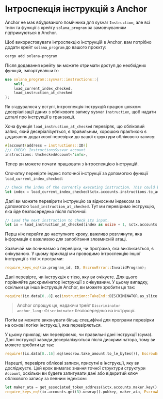 
# Інтроспекція інструкцій з Anchor

Anchor не має вбудованого помічника для sysvar `Instruction`, але всі типи та функції з крейту `solana_program` за замовчуванням підтримуються в Anchor.

Щоб використовувати інтроспекцію інструкцій в Anchor, вам потрібно додати крейт `solana_program` до вашого проєкту:

```sh
cargo add solana-program
```

Після додавання крейту ви можете отримати доступ до необхідних функцій, імпортувавши їх:

```rust
use solana_program::sysvar::instructions::{
    self,
    load_current_index_checked, 
    load_instruction_at_checked
}; 
```

<ArticleSection name="Як використовувати інтроспекцію" id="how-to-use-introspection" level="h2" />

Як згадувалося у вступі, інтроспекція інструкцій працює шляхом десеріалізації даних з облікового запису sysvar `Instruction`, щоб надати деталі про інструкції в транзакції.

Хоча функція `load_instruction_at_checked` перевіряє, що обліковий запис, який десеріалізується, є правильним, хорошою практикою є додавання додаткової перевірки до вашої структури облікового запису:

```rust
#[account(address = instructions::ID)]
/// CHECK: InstructionsSysvar account
instructions: UncheckedAccount<'info>,
```

Тепер ви можете почати працювати з інтроспекцією інструкцій.

Спочатку перевірте індекс поточної інструкції за допомогою функції `load_current_index_checked`:

```rust
// Check the index of the currently executing instruction. This could be in a different position than [0]).
let index = load_current_index_checked(&ctx.accounts.instructions.to_account_info())?;
```

Далі ви можете перевірити інструкцію за відносним індексом за допомогою `load_instruction_at_checked`. Тут ми перевіримо інструкцію, яка йде безпосередньо після поточної:

```rust
// Load the next instruction to check its input.
let ix = load_instruction_at_checked(index as usize + 1, &ctx.accounts.instructions.to_account_info())?;
```

Перш ніж перейти до наступного кроку, важливо розглянути, яка інформація є важливою для запобігання зловмисній атаці.

Зазвичай ми починаємо з перевірки, чи програма, яка викликається, є очікуваною. У цьому прикладі ми проводимо інтроспекцію іншої інструкції з тієї ж програми:

```rust
require_keys_eq!(ix.program_id, ID, EscrowError::InvalidProgram);
```

Далі перевірте, чи інструкція є тією, яку ви очікуєте. Для цього порівняйте дискримінатор інструкції з очікуваним. У цьому випадку, оскільки це інша інструкція Anchor, ви можете зробити це так:

```rust
require!(ix.data[0..8].eq(instruction::TakeEnd::DISCRIMINATOR.as_slice()), EscrowError::InvalidIx);
```

> Anchor спрощує це, надаючи трейт `Discriminator` `anchor_lang::Discriminator` безпосередньо на
інструкції.

Потім ви можете виконувати більш специфічні для програми перевірки на основі логіки інструкції, яка перевіряється.

У цьому прикладі ми перевіряємо, чи правильні дані інструкції (сума). Дані інструкції завжди десеріалізуються після дискримінатора, тому ви можете зробити це так:

```rust
require!(ix.data[8..16].eq(&escrow.take_amount.to_le_bytes()), EscrowError::InvalidAmount);
```

Нарешті, перевірте облікові записи, присутні в інструкції, яку ви досліджуєте. Цей крок вимагає знання точної структури структури `Account`, оскільки ви будете запитувати дані або відкритий ключ облікового запису за певним індексом:

```rust
let maker_ata = get_associated_token_address(&ctx.accounts.maker.key(), &escrow.mint_b);
require_keys_eq!(ix.accounts.get(3).unwrap().pubkey, maker_ata, EscrowError::InvalidMakerATA);
```
